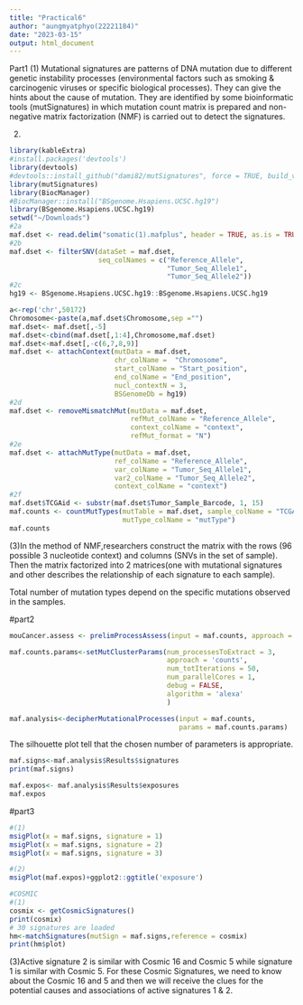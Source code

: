 ```yaml
---
title: "Practical6"
author: "aungmyatphyo(22221184)"
date: "2023-03-15"
output: html_document
---
```

Part1
(1) Mutational signatures are patterns of DNA mutation due to different genetic instability processes (environmental factors such as smoking & carcinogenic viruses or specific biological processes). They can give the hints about the cause of mutation. They are identified by some bioinformatic tools (mutSignatures) in which mutation count matrix is prepared and non-negative matrix factorization (NMF) is carried out to detect the signatures.

(2)
```r
library(kableExtra)
#install.packages('devtools')
library(devtools)
#devtools::install_github("dami82/mutSignatures", force = TRUE, build_vignettes = FALSE)
library(mutSignatures)
library(BiocManager)
#BiocManager::install("BSgenome.Hsapiens.UCSC.hg19")
library(BSgenome.Hsapiens.UCSC.hg19)
setwd("~/Downloads")
#2a
maf.dset <- read.delim("somatic(1).mafplus", header = TRUE, as.is = TRUE)
#2b
maf.dset <- filterSNV(dataSet = maf.dset,
                      seq_colNames = c("Reference_Allele",
                                       "Tumor_Seq_Allele1",
                                       "Tumor_Seq_Allele2"))
#2c
hg19 <- BSgenome.Hsapiens.UCSC.hg19::BSgenome.Hsapiens.UCSC.hg19

a<-rep('chr',50172)
Chromosome<-paste(a,maf.dset$Chromosome,sep ="")
maf.dset<- maf.dset[,-5]
maf.dset<-cbind(maf.dset[,1:4],Chromosome,maf.dset)
maf.dset<-maf.dset[,-c(6,7,8,9)]
maf.dset <- attachContext(mutData = maf.dset,
                          chr_colName =  "Chromosome",
                          start_colName = "Start_position",
                          end_colName = "End_position",
                          nucl_contextN = 3,
                          BSGenomeDb = hg19)
#2d
maf.dset <- removeMismatchMut(mutData = maf.dset,
                              refMut_colName = "Reference_Allele",
                              context_colName = "context",
                              refMut_format = "N")
#2e
maf.dset <- attachMutType(mutData = maf.dset,
                          ref_colName = "Reference_Allele",
                          var_colName = "Tumor_Seq_Allele1",
                          var2_colName = "Tumor_Seq_Allele2",
                          context_colName = "context")
#2f
maf.dset$TCGAid <- substr(maf.dset$Tumor_Sample_Barcode, 1, 15)
maf.counts <- countMutTypes(mutTable = maf.dset, sample_colName = "TCGAid",
                            mutType_colName = "mutType")
maf.counts
```
(3)In the method of NMF,researchers construct the matrix with the rows (96 possible 3 nucleotide context) and columns (SNVs in the set of sample). Then the matrix factorized into 2 matrices(one with mutational signatures and other describes the relationship of each signature to each sample).

Total number of mutation types depend on the specific mutations observed in the samples.

#part2
```r
mouCancer.assess <- prelimProcessAssess(input = maf.counts, approach = "counts")
```

```r
maf.counts.params<-setMutClusterParams(num_processesToExtract = 3,
                                       approach = 'counts',
                                       num_totIterations = 50,
                                       num_parallelCores = 1,
                                       debug = FALSE,
                                       algorithm = 'alexa'
                                       )
```

```r
maf.analysis<-decipherMutationalProcesses(input = maf.counts,
                                          params = maf.counts.params)
```
The silhouette plot tell that the chosen number of parameters is appropriate.
```r
maf.signs<-maf.analysis$Results$signatures
print(maf.signs)

maf.expos<- maf.analysis$Results$exposures
maf.expos

```
#part3
```r
#(1)
msigPlot(x = maf.signs, signature = 1)
msigPlot(x = maf.signs, signature = 2)
msigPlot(x = maf.signs, signature = 3)

#(2)
msigPlot(maf.expos)+ggplot2::ggtitle('exposure')

#COSMIC
#(1)
cosmix <- getCosmicSignatures()
print(cosmix)
# 30 signatures are loaded 
hm<-matchSignatures(mutSign = maf.signs,reference = cosmix)
print(hm$plot)
```
(3)Active signature 2 is similar with Cosmic 16 and Cosmic 5 while signature 1 is similar with Cosmic 5. For these Cosmic Signatures, we need to know about the Cosmic 16 and 5 and then we will receive the clues for the potential causes and associations of active signatures 1 & 2.